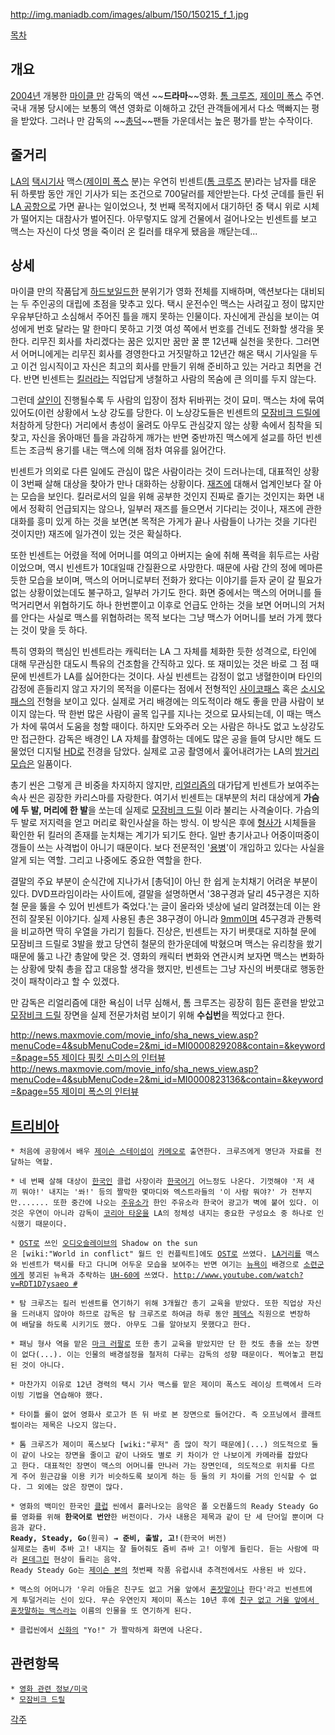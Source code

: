 http://img.maniadb.com/images/album/150/150215_f_1.jpg

[[목차]]

== 개요 ==
[[2004년]] 개봉한 [[마이클 만]] 감독의 액션 ~~'''드라마'''~~영화. [[톰 크루즈]], [[제이미 폭스]] 주연.
국내 개봉 당시에는 보통의 액션 영화로 이해하고 갔던 관객들에게서 다소 맥빠지는 평을 받았다. 그러나 만 감독의 ~~[[총덕]]~~팬들 가운데서는 높은 평가를 받는 수작이다.

== 줄거리 ==
[[LA]]의 [[택시]]기사 맥스([[제이미 폭스]] 분)는 우연히 빈센트([[톰 크루즈]] 분)라는 남자를 태운 뒤 하룻밤 동안 개인 기사가 되는 조건으로 700달러를 제안받는다. 다섯 군데를 들린 뒤 [[로스앤젤레스 국제공항|LA 공항]]으로 가면 끝나는 일이었으나, 첫 번째 목적지에서 대기하던 중 택시 위로 시체가 떨어지는 대참사가 벌어진다. 아무렇지도 않게 건물에서 걸어나오는 빈센트를 보고 맥스는 자신이 다섯 명을 죽이러 온 킬러를 태우게 됐음을 깨닫는데...

== 상세 ==
마이클 만의 작품답게 [[하드보일드]]한 분위기가 영화 전체를 지배하며, 액션보다는 대비되는 두 주인공의 대립에 초점을 맞추고 있다. 택시 운전수인 맥스는 사려깊고 정이 많지만 우유부단하고 소심해서 주어진 틀을 깨지 못하는 인물이다. 자신에게 관심을 보이는 여성에게 번호 달라는 말 한마디 못하고 기껏 여성 쪽에서 번호를 건네도 전화할 생각을 못한다. 리무진 회사를 차리겠다는 꿈은 있지만 꿈만 꿀 뿐 12년째 실천을 못한다. 그러면서 어머니에게는 리무진 회사를 경영한다고 거짓말하고 12년간 해온 택시 기사일을 두고 이건 임시직이고 자신은 최고의 회사를 만들기 위해 준비하고 있는 거라고 최면을 건다. 반면 빈센트는 [[킬러]]라는 직업답게 냉철하고 사람의 목숨에 큰 의미를 두지 않는다. 

그런데 [[살인]]이 진행될수록 두 사람의 입장이 점차 뒤바뀌는 것이 묘미. 맥스는 차에 묶여있어도(이런 상황에서 노상 강도를 당한다. 이 노상강도들은 빈센트의 [[모잠비크 드릴]]에 처참하게 당한다) 거리에서 총성이 울려도 아무도 관심갖지 않는 상황 속에서 침착을 되찾고, 자신을 옭아매던 틀을 과감하게 깨가는 반면 중반까진 맥스에게 설교를 하던 빈센트는 조금씩 용기를 내는 맥스에 의해 점차 여유를 잃어간다.

빈센트가 의외로 다른 일에도 관심이 많은 사람이라는 것이 드러나는데, 대표적인 상황이 3번째 살해 대상을 찾아가 만나 대화하는 상황이다. [[재즈]]에 대해서 업계인보다 잘 아는 모습을 보인다. 킬러로서의 일을 위해 공부한 것인지 진짜로 즐기는 것인지는 화면 내에서 정확히 언급되지는 않으나, 일부러 재즈를 들으면서 기다리는 것이나, 재즈에 관한 대화를 흥미 있게 하는 것을 보면(본 목적은 가게가 끝나 사람들이 나가는 것을 기다린 것이지만) 재즈에 일가견이 있는 것은 확실하다. 

또한 빈센트는 어렸을 적에 어머니를 여의고 아버지는 술에 취해 폭력을 휘두르는 사람이었으며, 역시 빈센트가 10대일때 간질환으로 사망한다. 때문에 사람 간의 정에 메마른 듯한 모습을 보이며, 맥스의 어머니로부터 전화가 왔다는 이야기를 듣자 굳이 갈 필요가 없는 상황이었는데도 불구하고, 일부러 가기도 한다. 화면 중에서는 맥스의 어머니를 들먹거리면서 위협하기도 하나 한번뿐이고 이후로 언급도 안하는 것을 보면 어머니의 거처를 안다는 사실로 맥스를 위협하려는 목적 보다는 그냥 맥스가 어머니를 보러 가게 했다는 것이 맞을 듯 하다.

특히 영화의 핵심인 빈센트라는 캐릭터는 LA 그 자체를 체화한 듯한 성격으로, 타인에 대해 무관심한 대도시 특유의 건조함을 간직하고 있다. 또 재미있는 것은 바로 그 점 때문에 빈센트가 LA를 싫어한다는 것이다. 사실 빈센트는 감정이 없고 냉혈한이며 타인의 감정에 흔들리지 않고 자기의 목적을 이룬다는 점에서 전형적인 [[사이코패스]] 혹은 [[소시오패스]]의 전형을 보이고 있다.  실제로 거리 배경에는 의도적이라 해도 좋을 만큼 사람이 보이지 않는다. 딱 한번 많은 사람이 골목 입구를 지나는 것으로 묘사되는데, 이 때는 맥스가 차에 묶여서 도움을 청할 때이다. 하지만 도와주러 오는 사람은 하나도 없고 노상강도만 접근한다. 감독은 배경인 LA 자체를 촬영하는 데에도 많은 공을 들여 당시만 해도 드물었던 디지털 [[HD]]로 전경을 담았다. 실제로 고공 촬영에서 훑어내려가는 LA의 [[야경|밤거리 모습]]은 일품이다.

총기 씬은 그렇게 큰 비중을 차지하지 않지만, [[리얼리즘]]의 대가답게 빈센트가 보여주는 속사 씬은 굉장한 카리스마를 자랑한다. 여기서 빈센트는 대부분의 처리 대상에게 '''가슴에 두 발, 머리에 한 발'''을 쏘는데 실제로 [[모잠비크 드릴]] 이라 불리는 사격술이다. 가슴의 두 발로 저지력을 얻고 머리로 확인사살을 하는 방식. 이 방식은 후에 [[형사]]가 시체들을 확인한 뒤 킬러의 존재를 눈치채는 계기가 되기도 한다. 일반 총기사고나 어중이떠중이 갱들이 쓰는 사격법이 아니기 때문이다. 보다 전문적인 '[[용병]]'이 개입하고 있다는 사실을 알게 되는 역할. 그리고 나중에도 중요한 역할을 한다. 

결말의 주요 부분이 순식간에 지나가서 [총덕]이 아닌 한 쉽게 눈치채기 어려운 부분이 있다. DVD프라임이라는 사이트에, 결말을 설명하면서 '38구경과 달리 45구경은 지하철 문을 뚫을 수 있어 빈센트가 죽었다.'는 글이 올라와 넷상에 널리 알려졌는데 이는 완전히 잘못된 이야기다. 실제 사용된 총은 38구경이 아니라 [[9mm]]이며 45구경과 관통력을 비교하면 딱히 우열을 가리기 힘들다. 진상은, 빈센트는 자기 버릇대로 지하철 문에 모잠비크 드릴로 3발을 쐈고 당연히 철문의 한가운데에 박혔으며 맥스는 유리창을 쐈기 때문에 뚫고 나간 총알에 맞은 것. 영화의 캐릭터 변화와 연관시켜 보자면 맥스는 변화하는 상황에 맞춰 총을 잡고 대응할 생각을 했지만, 빈센트는 그냥 자신의 버릇대로 행동한 것이 패착이라고 할 수 있겠다. 

{{{#!html
<object style="height: 320px; width: 480px"><param name="movie" value="http://www.youtube.com/v/H8-P8sJNHk0?version=3&feature=player_detailpage"><param name="allowFullScreen" value="true"><param name="allowScriptAccess" value="always"><embed src="http://www.youtube.com/v/H8-P8sJNHk0?version=3&feature=player_detailpage" type="application/x-shockwave-flash" allowfullscreen="true" allowScriptAccess="always" width="480" height="320"></object>
}}}
만 감독은 리얼리즘에 대한 욕심이 너무 심해서, 톰 크루즈는 굉장히 힘든 훈련을 받았고 [[모잠비크 드릴]] 장면을 실제 전문가처럼 보이기 위해 '''수십번'''을 찍었다고 한다.

[[http://news.maxmovie.com/movie_info/sha_news_view.asp?menuCode=4&subMenuCode=2&mi_id=MI0000829208&contain=&keyword=&page=55 제이다 핑킷 스미스의 인터뷰]]
[[http://news.maxmovie.com/movie_info/sha_news_view.asp?menuCode=4&subMenuCode=2&mi_id=MI0000823136&contain=&keyword=&page=55 제이미 폭스의 인터뷰]]

== [[트리비아]] ==
 * 처음에 공항에서 배우 [[제이슨 스테이섬]]이 [[카메오]]로 출연한다. 크루즈에게 명단과 자료를 전달하는 역할.

 * 네 번째 살해 대상이 [[한국인]] 클럽 사장이라 [[한국어]]기 어느정도 나온다. 기껏해야 '저 새끼 뭐야!' 내지는 '쏴!' 등의 짤막한 몇마디와 엑스트라들의 '이 사람 뭐야?' 가 전부지만....... 또한 중간에 나오는 [[주유소]]가 한인 주유소라 한국어 광고가 벽에 붙어 있다. 이것은 우연이 아니라 감독이 [[코리아 타운]]을 LA의 정체성 내지는 중요한 구성요소 중 하나로 인식했기 때문이다.

 * [[OST]]로 쓰인 [[오디오슬레이브]]의 Shadow on the sun은 [wiki:"World in conflict" 월드 인 컨플릭트]에도 [[OST]]로 쓰였다. [[LA]]거리를 맥스와 빈센트가 택시를 타고 다니며 어두운 모습을 보여주는 반면 여기는 [[뉴욕]]이 배경으로 [[소련군]]에게 붕괴된 뉴욕과 추락하는 [[UH-60]]에 쓰였다. [[http://www.youtube.com/watch?v=RDT1D7ysaeo #]]

 * 탐 크루즈는 킬러 빈센트를 연기하기 위해 3개월간 총기 교육을 받았다. 또한 직업상 자신을 드러내지 않아야 하므로 감독은 탐 크루즈로 하여금 하루 동안 [[페덱스]] 직원으로 변장하여 배달을 하도록 시키기도 했다. 아무도 그를 알아보지 못했다고 한다.

 * 패닝 형사 역을 맡은 [[마크 러팔로]] 또한 총기 교육을 받았지만 단 한 컷도 총을 쏘는 장면이 없다(...). 이는 인물의 배경설정을 철저히 다루는 감독의 성향 때문이다. 찍어놓고 편집된 것이 아니다.

 * 마찬가지 이유로 12년 경력의 택시 기사 맥스를 맡은 제이미 폭스도 레이싱 트랙에서 드라이빙 기법을 연습해야 했다.

 * 타이틀 롤이 없어 영화사 로고가 뜬 뒤 바로 본 장면으로 들어간다. 즉 오프닝에서 콜래트럴이라는 제목은 나오지 않는다.

 * 톰 크루즈가 제이미 폭스보다 [wiki:"루저" 좀 많이 작기 때문에](...) 의도적으로 둘이 같이 나오는 장면을 줄이고 같이 나와도 별로 키 차이가 안 나보이게 카메라를 잡았다고 한다. 대표적인 장면이 맥스의 어머니를 만나러 가는 장면인데, 의도적으로 위치를 다르게 주어 원근감을 이용 키가 비슷하도록 보이게 하는 등 둘의 키 차이를 거의 인식할 수 없다. 그 외에는 앉은 장면이 많다. 

 * 영화의 백미인 한국인 [[클럽]] 씬에서 흘러나오는 음악은 폴 오컨폴드의 Ready Steady Go를 영화를 위해 '''한국어로 번안'''한 버전이다. 가사 내용은 제목과 같이 단 세 단어일 뿐이며 다음과 같다.
 '''Ready, Steady, Go'''(원곡) ''' → ''' '''준비, 출발, 고!'''(한국어 버전)
 실제로는 춤비 추바 고! 내지는 잘 들어줘도 쥼비 쥬바 고! 이렇게 들린다. 듣는 사람에 따라 [[몬데그린]] 현상이 들리는 음악.
 Ready Steady Go는 [[제이슨 본]]의 첫번째 작품 유럽시내 추격전에서도 사용된 바 있다.

 * 맥스의 어머니가 '우리 아들은 친구도 없고 거울 앞에서 [[혼잣말]]이나 한다'라고 빈센트에게 투덜거리는 신이 있다. 무슨 우연인지 제이미 폭스는 10년 후에 [[일렉트로(마블 코믹스)|친구 없고 거울 앞에서 혼잣말하는 맥스]]라는 이름의 인물을 또 연기하게 된다.

 * 클럽씬에서 [[신화]]의 "Yo!" 가 짤막하게 화면에 나온다.

== 관련항목 ==
 * [[영화 관련 정보/미국]]
 * [[모잠비크 드릴]]

[[각주]]

